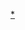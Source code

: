 {{Navbox with collapsible groups
| name      = 沈阳铁路局高速动车组列车车次
| state     = {{{state|}}}
|groupstyle = text-align:center;
| title     = [[File:China Railways.svg|15px]] [[沈阳铁路局|{{color|#00477D|沈阳铁路局}}]]管内[[高速动车组列车|{{color|#00477D|高速动车组列车}}]][[中国铁路列车车次|{{color|#00477D|车次}}]]
| listclass = hlist
| selected = {{{1|}}}
|image =
|imagestyle = 
|group1 = {{color|#00477D|G8001－G8100次}}
|abbr1    = 0
|list1  = 
*[[长春-大连高速动车组列车|8001]]
*[[长春-大连高速动车组列车|8002]]
*[[吉林-大连高速动车组列车|8003]]
*[[吉林-大连高速动车组列车|8004]]
*[[长春-大连高速动车组列车|8005]]
*[[长春-大连高速动车组列车|8006]]
*[[吉林-大连高速动车组列车|8007]]
*[[吉林-大连高速动车组列车|8008]]
*[[吉林-大连高速动车组列车|8009]]
*[[长春-大连高速动车组列车|8010]]
*[[吉林-大连高速动车组列车|8011]]
*[[长春-大连高速动车组列车|8012]]
*[[吉林-大连高速动车组列车|8013]]
*[[吉林-大连高速动车组列车|8014]]
*[[长春-大连高速动车组列车|8015]]
*[[吉林-大连高速动车组列车|8016]]
*[[吉林-大连高速动车组列车|8017]]
*[[吉林-大连高速动车组列车|8018]]
*[[吉林-大连高速动车组列车|8019]]
*[[吉林-大连高速动车组列车|8020]]
*[[长春-大连高速动车组列车|8021]]
*[[长春-大连高速动车组列车|8022]]
*[[长春-大连高速动车组列车|8023]]
*[[吉林-大连高速动车组列车|8024]]
*{{gray|8025}}
*{{gray|8026}}
*[[吉林-大连高速动车组列车|<s>8027</s>]]
*[[吉林-大连高速动车组列车|<s>8028</s>]]
*[[沈吉高速动车组列车|<s>8029</s>]]
*[[沈吉高速动车组列车|<s>8030</s>]]
*[[沈阳-长春高速动车组列车|8031]]
*[[沈吉高速动车组列车|8032]]
*[[沈阳-长春高速动车组列车|<s>8033</s>]]
*[[沈阳-长春高速动车组列车|<s>8034</s>]]
*[[沈阳-长春高速动车组列车|<s>8035</s>]]
*[[沈吉高速动车组列车|<s>8036</s>]]
*[[沈阳-长春高速动车组列车|<s>8037</s>]]
*[[沈阳-长春高速动车组列车|<s>8038</s>]]
*{{gray|8039}}
*{{gray|8040}}
*[[沈大高速动车组列车|8041]]
*[[沈大高速动车组列车|8042]]
*[[沈大高速动车组列车|8043]]
*[[沈大高速动车组列车|8044]]
*[[沈大高速动车组列车|8045]]
*[[沈大高速动车组列车|8046]]
*[[沈大高速动车组列车|8047]]
*[[沈大高速动车组列车|8048]]
*[[沈大高速动车组列车|8049]]
*[[沈大高速动车组列车|8050]]
*[[沈大高速动车组列车|8051]]
*[[沈大高速动车组列车|8052]]
*[[沈大高速动车组列车|8053]]
*[[沈大高速动车组列车|8054]]
*[[沈大高速动车组列车|8055]]
*[[沈大高速动车组列车|8056]]
*[[沈大高速动车组列车|8057]]
*[[沈大高速动车组列车|8058]]
*[[沈大高速动车组列车|8059]]
*[[沈大高速动车组列车|8060]]
*[[沈大高速动车组列车|8061]]
*[[沈大高速动车组列车|8062]]
*[[沈大高速动车组列车|8063]]
*[[沈大高速动车组列车|8064]]
*[[沈大高速动车组列车|8065]]
*[[沈大高速动车组列车|8066]]
*[[沈大高速动车组列车|8067]]
*[[沈大高速动车组列车|8068]]
*[[沈大高速动车组列车|8069]]
*[[沈大高速动车组列车|8070]]
*[[沈大高速动车组列车|<s>8071</s>]]
*[[沈大高速动车组列车|<s>8072</s>]]
*{{gray|8073}}
*{{gray|8074}}
*{{gray|8075}}
*{{gray|8076}}
*{{gray|8077}}
*{{gray|8078}}
*{{gray|8079}}
*{{gray|8080}}
*[[沈阳-盘锦高速动车组列车|8081]]
*[[沈阳-盘锦高速动车组列车|8082]]
*[[沈阳-盘锦高速动车组列车|<s>8083</s>]]
*[[沈阳-盘锦高速动车组列车|<s>8084</s>]]
*{{gray|8085}}
*{{gray|8086}}
*{{gray|8087}}
*{{gray|8088}}
*{{gray|8089}}
*{{gray|8090}}
*[[沈阳-盘锦高速动车组列车|8091]]
*[[沈阳-盘锦高速动车组列车|8092]]
*[[沈阳-盘锦高速动车组列车|8093]]
*[[沈阳-盘锦高速动车组列车|8094]]
*{{gray|8095}}
*{{gray|8096}}
*{{gray|8097}}
*{{gray|8098}}
*{{gray|8099}}
*{{gray|8100}}

|below  = （{{gray|灰色字体}}为未使用车次，<s>删除线</s>为已停运车次，以上车次仅适用于夏季运行时刻表）
}}<noinclude>
{{collapsible option}}
[[Category:中国铁路列车车次|*]]</noinclude>